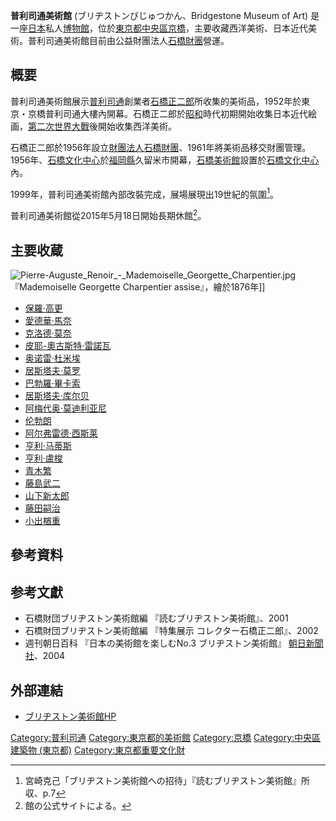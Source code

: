 {{Infobox Museum
 |name         = 普利司通美術館
 |图像         = <!-- 檔案不存在 Bridgestone Head Office.jpg ，可從英文維基百科取得 -->
 |established  = 1952年
| imagesize        = 240
| caption          = 普利司通美術館
| alt              = 普利司通美術館
 |location         = [[日本|日本]][[東京|東京]]
| type             = [[藝術博物館|藝術博物館]]
| collection       = 藝術品
 |latitude      = 
 |longitude     = 
| visitors         = 
| director         = 
| 现任馆长        =  [[島田紀夫|島田紀夫]]
| curator          = 
| publictransit    = 
| network   
 |website      = http://www.bridgestone-museum.gr.jp/
}}

'''普利司通美術館''' (ブリヂストンびじゅつかん、Bridgestone Museum of Art) 是一座[[日本|日本]]私人[[博物館|博物館]]，位於[[東京都|東京都]][[中央區_(東京都)|中央區]][[京橋_(東京都中央區)|京橋]]，主要收藏西洋美術、日本近代美術。普利司通美術館目前由公益財團法人[[石橋財團|石橋財團]]營運。

== 概要 ==
普利司通美術館展示[[普利司通|普利司通]]創業者[[石橋正二郎|石橋正二郎]]所收集的美術品，1952年於東京・京橋普利司通大樓內開幕。石橋正二郎於[[昭和|昭和]]時代初期開始收集日本近代絵画，[[第二次世界大戰|第二次世界大戰]]後開始收集西洋美術。

石橋正二郎於1956年設立[[財團法人|財團法人]][[石橋財團|石橋財團]]、1961年將美術品移交財團管理。1956年、[[石橋文化中心|石橋文化中心]]於[[福岡縣|福岡縣]]久留米市開幕，[[石橋美術館|石橋美術館]]設置於[[石橋文化中心|石橋文化中心]]內。

1999年，普利司通美術館內部改裝完成，展場展現出19世紀的氛圍<ref>宮崎克己「ブリヂストン美術館への招待」『読むブリヂストン美術館』所収、p.7</ref>。

普利司通美術館從2015年5月18日開始長期休館<ref>館の公式サイトによる。</ref>。

== 主要收蔵 ==
[[File:Pierre-Auguste_Renoir_-_Mademoiselle_Georgette_Charpentier.jpg|thumb]]『Mademoiselle Georgette Charpentier assise』，繪於1876年]]

*[[保羅·高更|保羅·高更]]
*[[愛德華·馬奈|愛德華·馬奈]]
*[[克洛德·莫奈|克洛德·莫奈]]
*[[皮耶-奧古斯特·雷諾瓦|皮耶-奧古斯特·雷諾瓦]]
*[[奥诺雷·杜米埃|奥诺雷·杜米埃]]
*[[居斯塔夫·莫罗|居斯塔夫·莫罗]]
*[[巴勃羅·畢卡索|巴勃羅·畢卡索]]
*[[居斯塔夫·库尔贝|居斯塔夫·库尔贝]]
*[[阿梅代奥·莫迪利亚尼|阿梅代奥·莫迪利亚尼]]
*[[伦勃朗|伦勃朗]]
*[[阿尔弗雷德·西斯莱|阿尔弗雷德·西斯莱]]
*[[亨利·马蒂斯|亨利·马蒂斯]]
*[[亨利·盧梭|亨利·盧梭]]
* [[青木繁|青木繁]]
* [[藤島武二|藤島武二]]
* [[山下新太郎|山下新太郎]]
* [[藤田嗣治|藤田嗣治]]
* [[小出楢重|小出楢重]]

== 參考資料 ==
<references />

== 参考文獻 ==
*石橋財団ブリヂストン美術館編 『読むブリヂストン美術館』、2001
*石橋財団ブリヂストン美術館編 『特集展示 コレクター石橋正二郎』、2002
*週刊朝日百科 『日本の美術館を楽しむNo.3 ブリヂストン美術館』 [[朝日新聞社|朝日新聞社]]、2004

== 外部連結 ==
* [https://web.archive.org/web/20150516053902/http://www.bridgestone-museum.gr.jp/ ブリヂストン美術館HP]

{{DEFAULTSORT:Burijisuton Bijutsukan}}

[[Category:普利司通|Category:普利司通]]
[[Category:東京都的美術館|Category:東京都的美術館]]
[[Category:京橋|Category:京橋]]
[[Category:中央區建築物_(東京都)|Category:中央區建築物 (東京都)]]
[[Category:東京都重要文化財|Category:東京都重要文化財]]